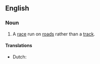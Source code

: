 {{also|road-race}}

==English==

===Noun===
{{en-noun}}

# A [[race]] run on [[road]]s rather than a [[track]].

====Translations====
{{trans-top|race run on roads}}
* Dutch: {{t+|nl|wegrit|m}}
{{trans-mid}}
{{trans-bottom}}